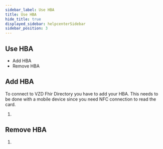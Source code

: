 ```yaml
---
sidebar_label: Use HBA
title: Use HBA
hide_title: true
displayed_sidebar: helpcenterSidebar
sidebar_position: 3
---
```




<div class="hero hero--primary">
  <div class="container">
    <h2 class="hero__title">Use HBA</h2>
    <ul>
        <li>Add HBA</li>
        <li>Remove HBA</li>
    </ul>
  </div>
</div>

## Add HBA

To connect to VZD Fhir Directory you have to add your HBA. This needs to be done with
a mobile device since you need NFC connection to read the card.

<Tabs>
  <TabItem value="mobile" label="Mobile">
  <ol>
    <li></li>
  </ol>
  </TabItem>
</Tabs>


## Remove HBA

<Tabs>
  <TabItem value="mobile" label="Mobile">
  <ol>
    <li></li>
  </ol>
  </TabItem>
</Tabs>

